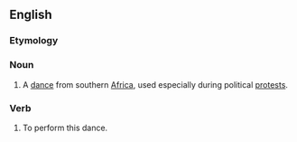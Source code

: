 ==English==

===Etymology===
{{etystub|en}}

===Noun===
{{wikipedia}}
{{en-noun}}

# A [[dance]] from southern [[Africa]], used especially during political [[protest]]s.

===Verb===
{{en-verb}}

# To perform this dance.